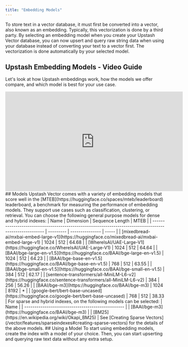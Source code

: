 ```yaml
---
title: "Embedding Models"
---
```

To store text in a vector database, it must first be converted into a vector,
also known as an embedding. Typically, this vectorization is done by a third
party.
By selecting an embedding model when you create your Upstash Vector database,
you can now upsert and query raw string data when using your database instead of
converting your text to a vector first. The vectorization is done automatically
by your selected model.
## Upstash Embedding Models - Video Guide
Let's look at how Upstash embeddings work, how the models we offer compare, and
which model is best for your use case.
<iframe
  width='560'
  height='315'
  src='https://www.youtube.com/embed/aImBIYwn5Ew?rel=0&disablekb=1'
  title='YouTube video player'
  frameBorder='0'
  allow='accelerometer; fullscreen; clipboard-write; encrypted-media; gyroscope'
  allowFullScreen></iframe>
## Models
Upstash Vector comes with a variety of embedding models that score well in the
[MTEB](https://huggingface.co/spaces/mteb/leaderboard) leaderboard, a benchmark
for measuring the performance of embedding models. They support use cases such
as classification, clustering, or retrieval.
You can choose the following general purpose models for dense and hybrid indexes:
| Name                                                                                                    | Dimension | Sequence Length | MTEB  |
| ------------------------------------------------------------------------------------------------------- | --------- | --------------- | ----- |
| [mixedbread-ai/mxbai-embed-large-v1](https://huggingface.co/mixedbread-ai/mxbai-embed-large-v1)         | 1024      | 512             | 64.68 |
| [WhereIsAI/UAE-Large-V1](https://huggingface.co/WhereIsAI/UAE-Large-V1)                                 | 1024      | 512             | 64.64 |
| [BAAI/bge-large-en-v1.5](https://huggingface.co/BAAI/bge-large-en-v1.5)                                 | 1024      | 512             | 64.23 |
| [BAAI/bge-base-en-v1.5](https://huggingface.co/BAAI/bge-base-en-v1.5)                                   | 768       | 512             | 63.55 |
| [BAAI/bge-small-en-v1.5](https://huggingface.co/BAAI/bge-small-en-v1.5)                                 | 384       | 512             | 62.17 |
| [sentence-transformers/all-MiniLM-L6-v2](https://huggingface.co/sentence-transformers/all-MiniLM-L6-v2) | 384       | 256             | 56.26 |
| [BAAI/bge-m3](https://huggingface.co/BAAI/bge-m3)                                                       | 1024      | 8192            | *     |
| [google-bert/bert-base-uncased](https://huggingface.co/google-bert/bert-base-uncased)                   | 768       | 512             | 38.33 |
For sparse and hybrid indexes, on the following models can be selected:
| Name                                              |
| ------------------------------------------------- |
| [BAAI/bge-m3](https://huggingface.co/BAAI/bge-m3) |
| [BM25](https://en.wikipedia.org/wiki/Okapi_BM25)  |
See [Creating Sparse Vectors](/vector/features/sparseindexes#creating-sparse-vectors) for the details of the above models.
## Using a Model
To start using embedding models, create the index with a model of your choice.
Then, you can start upserting and querying raw text data without any extra
setup.